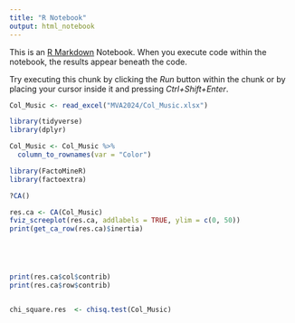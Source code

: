 ```yaml
---
title: "R Notebook"
output: html_notebook
---
```


This is an [R Markdown](http://rmarkdown.rstudio.com) Notebook. When you execute code within the notebook, the results appear beneath the code. 

Try executing this chunk by clicking the *Run* button within the chunk or by placing your cursor inside it and pressing *Ctrl+Shift+Enter*. 

```r


Col_Music <- read_excel("MVA2024/Col_Music.xlsx")


```

```r
library(tidyverse)
library(dplyr)

Col_Music <- Col_Music %>% 
  column_to_rownames(var = "Color")
```

```r
library(FactoMineR)
library(factoextra)

?CA()

res.ca <- CA(Col_Music)
fviz_screeplot(res.ca, addlabels = TRUE, ylim = c(0, 50))
print(get_ca_row(res.ca)$inertia)





print(res.ca$col$contrib)
print(res.ca$row$contrib)



```
```r
chi_square.res  <- chisq.test(Col_Music)

```
